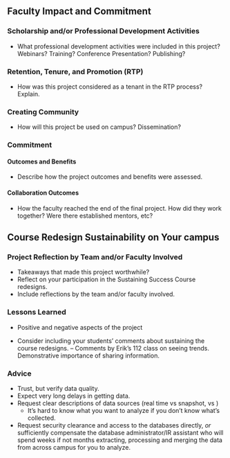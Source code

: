 
## Faculty Impact and Commitment

### Scholarship and/or Professional Development Activities

* What professional development activities were included in this project? Webinars? Training? Conference Presentation? Publishing?

### Retention, Tenure, and Promotion (RTP)

* How was this project considered as a tenant in the RTP process?  Explain.  

### Creating Community

* How will this project be used on campus? Dissemination?

### Commitment

#### Outcomes and Benefits
* Describe how the project outcomes and benefits were assessed.  

#### Collaboration Outcomes
* How the faculty reached the end of the final project. How did they work together?  Were there established mentors, etc?  

## Course Redesign Sustainability on Your campus



### Project Reflection by Team and/or Faculty Involved
* Takeaways that made this project worthwhile?
* Reflect on your participation in the Sustaining Success Course redesigns.
* Include reflections by the team and/or faculty involved.  


### Lessons Learned

* Positive and negative aspects of the project

* Consider including your students' comments about sustaining the course redesigns.  -- Comments by Erik's 112 class on seeing trends. Demonstrative importance of sharing information. 

### Advice
* Trust, but verify data quality.
* Expect very long delays in getting data. 
* Request clear descriptions of data sources (real time vs snapshot, vs )
  - It's hard to know what you want to analyze if you don't know what's collected.
* Request security clearance and access to the databases directly, *or* sufficiently compensate the database administrator/IR assistant who will spend weeks if not months extracting, processing and merging the data from across campus for you to analyze. 

 